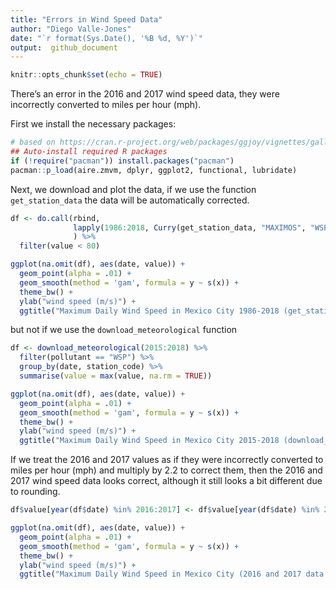 ```yaml
---
title: "Errors in Wind Speed Data"
author: "Diego Valle-Jones"
date: "`r format(Sys.Date(), '%B %d, %Y')`"
output:  github_document
---
```


```r
knitr::opts_chunk$set(echo = TRUE)
```


There's an error in the 2016 and 2017 wind speed data, they were incorrectly converted to miles per hour (mph). 

First we install the necessary packages:

```r
# based on https://cran.r-project.org/web/packages/ggjoy/vignettes/gallery.html
## Auto-install required R packages
if (!require("pacman")) install.packages("pacman")
pacman::p_load(aire.zmvm, dplyr, ggplot2, functional, lubridate)
```

Next, we download and plot the data, if we use the function ```get_station_data``` the data will be automatically corrected. 

```r
df <- do.call(rbind, 
              lapply(1986:2018, Curry(get_station_data, "MAXIMOS", "WSP"))
              ) %>%
  filter(value < 80)

ggplot(na.omit(df), aes(date, value)) +
  geom_point(alpha = .01) +
  geom_smooth(method = 'gam', formula = y ~ s(x)) +
  theme_bw() +
  ylab("wind speed (m/s)") +
  ggtitle("Maximum Daily Wind Speed in Mexico City 1986-2018 (get_station_data)")
```

but not if we use the ```download_meteorological``` function

```r
df <- download_meteorological(2015:2018) %>%
  filter(pollutant == "WSP") %>%
  group_by(date, station_code) %>%
  summarise(value = max(value, na.rm = TRUE)) 

ggplot(na.omit(df), aes(date, value)) +
  geom_point(alpha = .01) +
  geom_smooth(method = 'gam', formula = y ~ s(x)) +
  theme_bw() +
  ylab("wind speed (m/s)") +
  ggtitle("Maximum Daily Wind Speed in Mexico City 2015-2018 (download_meteorological)")

```

If we treat the 2016 and 2017 values as if they were incorrectly converted to miles per hour (mph) and multiply by 2.2 to correct them, then the 2016 and 2017 wind speed data looks correct, although it still looks a bit different due to rounding.

```r
df$value[year(df$date) %in% 2016:2017] <- df$value[year(df$date) %in% 2016:2017] * 2.23694

ggplot(na.omit(df), aes(date, value)) +
  geom_point(alpha = .01) +
  geom_smooth(method = 'gam', formula = y ~ s(x)) +
  theme_bw() +
  ylab("wind speed (m/s)") +
  ggtitle("Maximum Daily Wind Speed in Mexico City (2016 and 2017 data multiplied by 2.2)")
```
